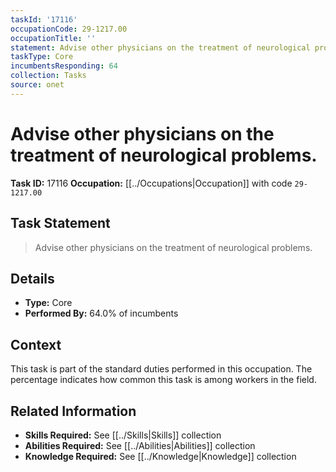 ```yaml
---
taskId: '17116'
occupationCode: 29-1217.00
occupationTitle: ''
statement: Advise other physicians on the treatment of neurological problems.
taskType: Core
incumbentsResponding: 64
collection: Tasks
source: onet
---
```

# Advise other physicians on the treatment of neurological problems.

**Task ID:** 17116
**Occupation:** [[../Occupations|Occupation]] with code `29-1217.00`

## Task Statement

> Advise other physicians on the treatment of neurological problems.

## Details

- **Type:** Core
- **Performed By:** 64.0% of incumbents

## Context

This task is part of the standard duties performed in this occupation. The percentage indicates how common this task is among workers in the field.

## Related Information

- **Skills Required:** See [[../Skills|Skills]] collection
- **Abilities Required:** See [[../Abilities|Abilities]] collection
- **Knowledge Required:** See [[../Knowledge|Knowledge]] collection

